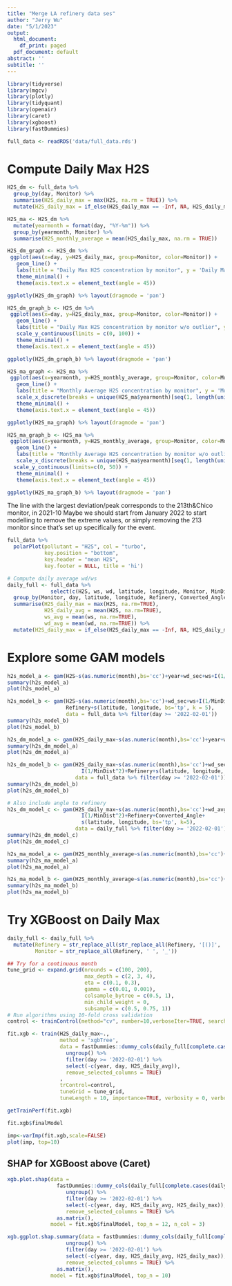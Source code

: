 ```yaml
---
title: "Merge LA refinery data ses"
author: "Jerry Wu"
date: "5/1/2023"
output:
  html_document:
    df_print: paged
  pdf_document: default
abstract: ''
subtitle: ''
---
```


```r
library(tidyverse)
library(mgcv)
library(plotly)
library(tidyquant)
library(openair)
library(caret)
library(xgboost)
library(fastDummies)
```

```r
full_data <- readRDS('data/full_data.rds')
```


# Compute Daily Max H2S
```r
H2S_dm <- full_data %>%
  group_by(day, Monitor) %>%
  summarise(H2S_daily_max = max(H2S, na.rm = TRUE)) %>%
  mutate(H2S_daily_max = if_else(H2S_daily_max == -Inf, NA, H2S_daily_max))
```

```r
H2S_ma <- H2S_dm %>%
  mutate(yearmonth = format(day, "%Y-%m")) %>%
  group_by(yearmonth, Monitor) %>%
  summarise(H2S_monthly_average = mean(H2S_daily_max, na.rm = TRUE))
```


```r
H2S_dm_graph <- H2S_dm %>%
 ggplot(aes(x=day, y=H2S_daily_max, group=Monitor, color=Monitor)) +
   geom_line() +
   labs(title = "Daily Max H2S concentration by monitor", y = 'Daily Max H2S', x = 'time') +
   theme_minimal() +
   theme(axis.text.x = element_text(angle = 45))

ggplotly(H2S_dm_graph) %>% layout(dragmode = 'pan')
```

```r
H2S_dm_graph_b <- H2S_dm %>%
 ggplot(aes(x=day, y=H2S_daily_max, group=Monitor, color=Monitor)) +
   geom_line() +
   labs(title = "Daily Max H2S concentration by monitor w/o outlier", y = 'Daily Max H2S', x = 'time') +
   scale_y_continuous(limits = c(0, 100)) +
   theme_minimal() +
   theme(axis.text.x = element_text(angle = 45))

ggplotly(H2S_dm_graph_b) %>% layout(dragmode = 'pan')
```





```r
H2S_ma_graph <- H2S_ma %>%
 ggplot(aes(x=yearmonth, y=H2S_monthly_average, group=Monitor, color=Monitor)) +
   geom_line() +
   labs(title = "Monthly Average H2S concentration by monitor", y = 'Monthly Average H2S', x = 'time') +
   scale_x_discrete(breaks = unique(H2S_ma$yearmonth)[seq(1, length(unique(H2S_ma$yearmonth)), by = 6)]) +
   theme_minimal() +
   theme(axis.text.x = element_text(angle = 45))

ggplotly(H2S_ma_graph) %>% layout(dragmode = 'pan')
```

```r
H2S_ma_graph_b <- H2S_ma %>%
 ggplot(aes(x=yearmonth, y=H2S_monthly_average, group=Monitor, color=Monitor)) +
   geom_line() +
   labs(title = "Monthly Average H2S concentration by monitor w/o outlier", y = 'Monthly Average H2S', x = 'time') +
   scale_x_discrete(breaks = unique(H2S_ma$yearmonth)[seq(1, length(unique(H2S_ma$yearmonth)), by = 6)]) +
  scale_y_continuous(limits=c(0, 50)) +
   theme_minimal() +
   theme(axis.text.x = element_text(angle = 45))

ggplotly(H2S_ma_graph_b) %>% layout(dragmode = 'pan')
```
The line with the largest deviation/peak corresponds to the 213th&Chico monitor, in 2021-10
Maybe we should start from January 2022 to start modelling to remove the extreme values, or simply removing the 213 monitor since that's set up specifically for the event.
```r

full_data %>%
  polarPlot(pollutant = "H2S", col = "turbo", 
            key.position = "bottom",
            key.header = "mean H2S", 
            key.footer = NULL, title = 'hi')
```
```r
# Compute daily average wd/ws
daily_full <- full_data %>%
              select(c(H2S, ws, wd, latitude, longitude, Monitor, MinDist, Converted_Angle, Refinery, year, month, day)) %>%
  group_by(Monitor, day, latitude, longitude, Refinery, Converted_Angle, year, month, MinDist) %>%
  summarise(H2S_daily_max = max(H2S, na.rm=TRUE),
            H2S_daily_avg = mean(H2S, na.rm=TRUE),
            ws_avg = mean(ws, na.rm=TRUE),
            wd_avg = mean(wd, na.rm=TRUE)) %>%
  mutate(H2S_daily_max = if_else(H2S_daily_max == -Inf, NA, H2S_daily_max))
```

# Explore some GAM models
```r
h2s_model_a <- gam(H2S~s(as.numeric(month),bs='cc')+year+wd_sec+ws+I(1/MinDist^2)+Refinery, data = full_data)
summary(h2s_model_a)
plot(h2s_model_a)
```

```r
h2s_model_b <- gam(H2S~s(as.numeric(month),bs='cc')+wd_sec+ws+I(1/MinDist^2)+
                   Refinery+s(latitude, longitude, bs='tp', k = 5), 
                   data = full_data %>% filter(day >= '2022-02-01'))
summary(h2s_model_b)
plot(h2s_model_b)
```

```r
h2s_dm_model_a <- gam(H2S_daily_max~s(as.numeric(month),bs='cc')+year+wd_sec+ws+I(1/MinDist^2)+Refinery, data = full_data)
summary(h2s_dm_model_a)
plot(h2s_dm_model_a)
```

```r
h2s_dm_model_b <- gam(H2S_daily_max~s(as.numeric(month),bs='cc')+wd_sec+ws+
                        I(1/MinDist^2)+Refinery+s(latitude, longitude, bs='tp', k=5), 
                      data = full_data %>% filter(day >= '2022-02-01'))
summary(h2s_dm_model_b)
plot(h2s_dm_model_b)
```

```r
# Also include angle to refinery
h2s_dm_model_c <- gam(H2S_daily_max~s(as.numeric(month),bs='cc')+wd_avg+ws_avg+
                        I(1/MinDist^2)+Refinery+Converted_Angle+
                        s(latitude, longitude, bs='tp', k=5), 
                      data = daily_full %>% filter(day >= '2022-02-01'))
summary(h2s_dm_model_c)
plot(h2s_dm_model_c)
```

```r
h2s_ma_model_a <- gam(H2S_monthly_average~s(as.numeric(month),bs='cc')+year+wd_sec+ws+I(1/MinDist^2)+Refinery, data = full_data)
summary(h2s_ma_model_a)
plot(h2s_ma_model_a)
```


```r
h2s_ma_model_b <- gam(H2S_monthly_average~s(as.numeric(month),bs='cc')+year+wd_sec+ws+I(1/MinDist^2)+Refinery+s(latitude, longitude, bs='tp', k=10), data = full_data)
summary(h2s_ma_model_b)
plot(h2s_ma_model_b)
```

# Try XGBoost on Daily Max

```r
daily_full <- daily_full %>%
  mutate(Refinery = str_replace_all(str_replace_all(Refinery, '[()]', ''), ' ', '_'),
         Monitor = str_replace_all(Refinery, ' ', '_'))

## Try for a continuous month
tune_grid <- expand.grid(nrounds = c(100, 200),
                         max_depth = c(2, 3, 4),
                         eta = c(0.1, 0.3),
                         gamma = c(0.01, 0.001),
                         colsample_bytree = c(0.5, 1),
                         min_child_weight = 0,
                         subsample = c(0.5, 0.75, 1))
# Run algorithms using 10-fold cross validation
control <- trainControl(method="cv", number=10,verboseIter=TRUE, search='grid')

fit.xgb <- train(H2S_daily_max~., 
                 method = 'xgbTree', 
                 data = fastDummies::dummy_cols(daily_full[complete.cases(daily_full),] %>% 
                   ungroup() %>% 
                   filter(day >= '2022-02-01') %>% 
                   select(-c(year, day, H2S_daily_avg)), 
                   remove_selected_columns = TRUE)
                 ,
                 trControl=control,
                 tuneGrid = tune_grid,
                 tuneLength = 10, importance=TRUE, verbosity = 0, verbose=FALSE)
```

```r
getTrainPerf(fit.xgb)
```

```r
fit.xgb$finalModel
```


```r
imp<-varImp(fit.xgb,scale=FALSE)
plot(imp, top=10)
```

## SHAP for XGBoost above (Caret)
```r
xgb.plot.shap(data = 
                fastDummies::dummy_cols(daily_full[complete.cases(daily_full),] %>% 
                   ungroup() %>% 
                   filter(day >= '2022-02-01') %>% 
                   select(-c(year, day, H2S_daily_avg, H2S_daily_max)), 
                   remove_selected_columns = TRUE) %>% 
                as.matrix(), 
              model = fit.xgb$finalModel, top_n = 12, n_col = 3)
```

```r
xgb.ggplot.shap.summary(data = fastDummies::dummy_cols(daily_full[complete.cases(daily_full),] %>% 
                   ungroup() %>% 
                   filter(day >= '2022-02-01') %>% 
                   select(-c(year, day, H2S_daily_avg, H2S_daily_max)), 
                   remove_selected_columns = TRUE) %>% 
                as.matrix(), 
              model = fit.xgb$finalModel, top_n = 10)
```